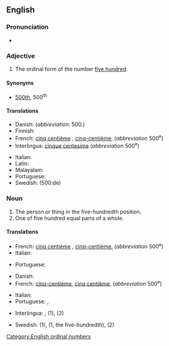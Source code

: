 ==English==
{{number box|en|500}}

===Pronunciation===
* {{audio|en|en-us-five-hundredth.ogg|Audio (US)}}

===Adjective===
{{en-adj|head=[[five]]-[[hundredth]]|-}}

# The ordinal form of the number [[five hundred]].

====Synonyms====
* [[500th]], 500<sup>th</sup>

====Translations====
{{trans-top|the ordinal form of the number five hundred}}
* Danish: {{t|da|fem hundrede}} (''abbreviation'': 500.)
* Finnish: {{t|fi|[[viides]][[sadas]]}}
* French: [[cinq centième]] {{qualifier|more common}} <!--3 times more common than hyphenated form-->, [[cinq-centième]], (''abbreviation'' 500<sup>e</sup>)
* Interlingua: [[cinque centesime]] (''abbreviation'' 500<sup>e</sup>)
{{trans-mid}}
* Italian: {{t+|it|cinquecentesimo}}
* Latin: {{t|la|quīngentēsimus}}
* Malayalam: {{t|ml|അഞ്ഞൂറാം}}
* Portuguese: {{t+|pt|quingentésimo|m}}
* Swedish: {{t|sv|femhundrade}} (500:de)
{{trans-bottom}}

===Noun===
{{en-noun}}

# The person or thing in the five-hundredth position.
# One of five hundred equal parts of a whole.

====Translations====
{{trans-top|the person or thing in the five-hundredth position}}
* French: [[cinq centième]] {{qualifier|more common}} <!--over 3 times more common than hyphenated form-->, [[cinq-centième]], (''abbreviation'' 500<sup>e</sup>)
* Italian: {{t+|it|cinquecentesimo|m}}
{{trans-mid}}
* Portuguese: {{t+|pt|quingentésimo|m}}
{{trans-bottom}}

{{trans-top|one of five hundred equal parts of a whole}}
* Danish: {{t|da|fem hundrededel|c}}
* French: [[cinq-centième]], [[cinq centième]], <!--about as common as hyphenated form; according to Google nGrams, more common briefly in early 1800s, much less common than hyphenated form during mid 1800s, difference in frequency fluctuates thereafter-->(''abbreviation'' 500<sup>e</sup>)
{{trans-mid}}
* Italian: {{t+|it|cinquecentesimo|m}}
* Portuguese: {{t+|pt|quingentésimo|m}}, {{t|pt|[[quingentésima]] [[parte]]|f}}
{{trans-bottom}}

{{checktrans-top}}
* Interlingua: {{t-check|ia|cinque centesimo|m}}, {{t-check|ia|cinque centesima|f}} (1), {{t-check|ia|cinque centesimo}} (2)
{{trans-mid}}
* Swedish: {{t-check|sv|nummer femhundra}} (1), {{t-check|sv|den femhundrade}} (1, the five-hundredth), {{t-check|sv|femhundradel}} (2)
{{trans-bottom}}

[[Category:English ordinal numbers]]